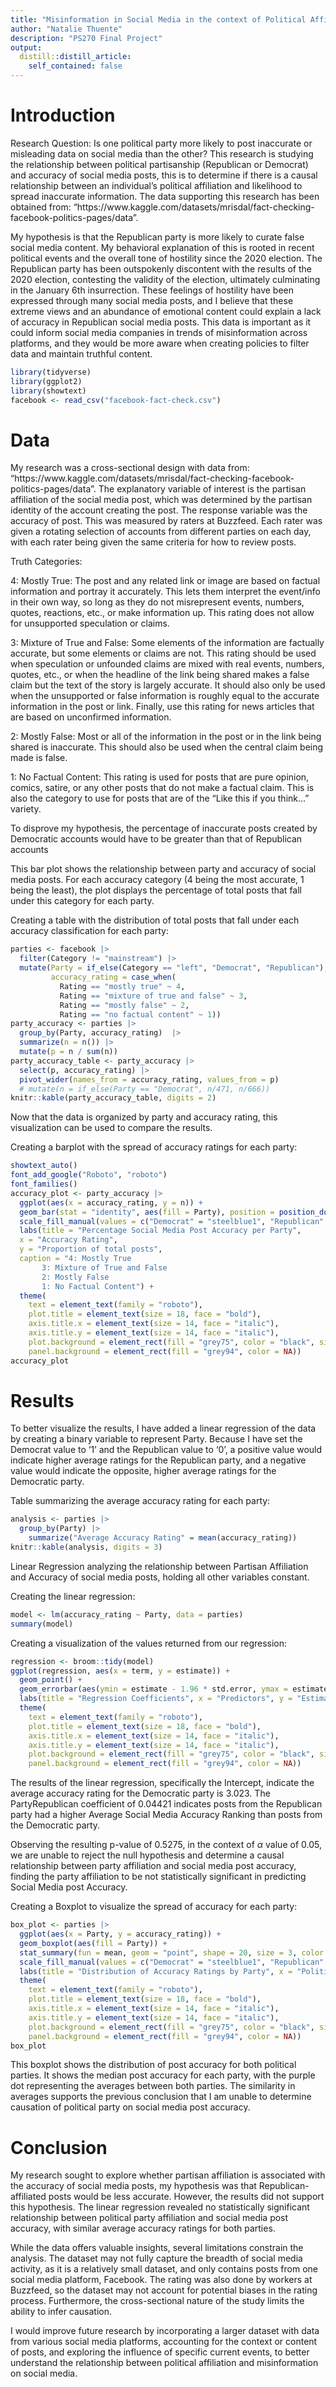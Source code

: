 ```yaml
---
title: "Misinformation in Social Media in the context of Political Affiliation"
author: "Natalie Thuente"
description: "PS270 Final Project"
output:
  distill::distill_article:
    self_contained: false
---
```


# Introduction 

Research Question: Is one political party more likely to post inaccurate or misleading data on social media than the other? This research is studying the relationship between political partisanship (Republican or Democrat) and accuracy of social media posts, this is to determine if there is a causal relationship between an individual's political affiliation and likelihood to spread inaccurate information. The data supporting this research has been obtained from: "https://www.kaggle.com/datasets/mrisdal/fact-checking-facebook-politics-pages/data".

My hypothesis is that the Republican party is more likely to curate false social media content. My behavioral explanation of this is rooted in recent political events and the overall tone of hostility since the 2020 election. The Republican party has been outspokenly discontent with the results of the 2020 election, contesting the validity of the election, ultimately culminating in the January 6th insurrection. These feelings of hostility have been expressed through many social media posts, and I believe that these extreme views and an abundance of emotional content could explain a lack of accuracy in Republican social media posts. This data is important as it could inform social media companies in trends of misinformation across platforms, and they would be more aware when creating policies to filter data and maintain truthful content.


```r
library(tidyverse)
library(ggplot2)
library(showtext)
facebook <- read_csv("facebook-fact-check.csv")
```

# Data

My research was a cross-sectional design with data from: "https://www.kaggle.com/datasets/mrisdal/fact-checking-facebook-politics-pages/data". The explanatory variable of interest is the partisan affiliation of the social media post, which was determined by the partisan identity of the account creating the post. The response variable was the accuracy of post. This was measured by raters at Buzzfeed. Each rater was given a rotating selection of accounts from different parties on each day, with each rater being given the same criteria for how to review posts.

Truth Categories:

4: Mostly True: The post and any related link or image are based on factual information and portray it accurately. This lets them interpret the event/info in their own way, so long as they do not misrepresent events, numbers, quotes, reactions, etc., or make information up. This rating does not allow for unsupported speculation or claims.

3: Mixture of True and False: Some elements of the information are factually accurate, but some elements or claims are not. This rating should be used when speculation or unfounded claims are mixed with real events, numbers, quotes, etc., or when the headline of the link being shared makes a false claim but the text of the story is largely accurate. It should also only be used when the unsupported or false information is roughly equal to the accurate information in the post or link. Finally, use this rating for news articles that are based on unconfirmed information.

2: Mostly False: Most or all of the information in the post or in the link being shared is inaccurate. This should also be used when the central claim being made is false.

1: No Factual Content: This rating is used for posts that are pure opinion, comics, satire, or any other posts that do not make a factual claim. This is also the category to use for posts that are of the “Like this if you think…” variety.


To disprove my hypothesis, the percentage of inaccurate posts created by Democratic accounts would have to be greater than that of Republican accounts


This bar plot shows the relationship between party and accuracy of social media posts. For each accuracy category (4 being the most accurate, 1 being the least), the plot displays the percentage of total posts that fall under this category for each party.



Creating a table with the distribution of total posts that fall under each accuracy classification for each party:



```r
parties <- facebook |>
  filter(Category != "mainstream") |>
  mutate(Party = if_else(Category == "left", "Democrat", "Republican"),
         accuracy_rating = case_when(
           Rating == "mostly true" ~ 4,
           Rating == "mixture of true and false" ~ 3,
           Rating == "mostly false" ~ 2,
           Rating == "no factual content" ~ 1))
party_accuracy <- parties |>
  group_by(Party, accuracy_rating)  |>
  summarize(n = n()) |> 
  mutate(p = n / sum(n)) 
party_accuracy_table <- party_accuracy |>
  select(p, accuracy_rating) |>
  pivot_wider(names_from = accuracy_rating, values_from = p)
  # mutate(n = if_else(Party == "Democrat", n/471, n/666))
knitr::kable(party_accuracy_table, digits = 2)
```


Now that the data is organized by party and accuracy rating, this visualization can be used to compare the results.



Creating a barplot with the spread of accuracy ratings for each party:



```r
showtext_auto()
font_add_google("Roboto", "roboto")
font_families()
accuracy_plot <- party_accuracy |>
  ggplot(aes(x = accuracy_rating, y = n)) +
  geom_bar(stat = "identity", aes(fill = Party), position = position_dodge()) +
  scale_fill_manual(values = c("Democrat" = "steelblue1", "Republican" = "indianred1")) +
  labs(title = "Percentage Social Media Post Accuracy per Party", 
  x = "Accuracy Rating", 
  y = "Proportion of total posts", 
  caption = "4: Mostly True
       3: Mixture of True and False
       2: Mostly False
       1: No Factual Content") +
  theme(
    text = element_text(family = "roboto"),
    plot.title = element_text(size = 18, face = "bold"), 
    axis.title.x = element_text(size = 14, face = "italic"),  
    axis.title.y = element_text(size = 14, face = "italic"),
    plot.background = element_rect(fill = "grey75", color = "black", size = 2),
    panel.background = element_rect(fill = "grey94", color = NA)) 
accuracy_plot
```


# Results

To better visualize the results, I have added a linear regression of the data by creating a binary variable to represent Party. Because I have set the Democrat value to '1' and the Republican value to '0', a positive value would indicate higher average ratings for the Republican party, and a negative value would indicate the opposite, higher average ratings for the Democratic party.



Table summarizing the average accuracy rating for each party:



```r
analysis <- parties |>
  group_by(Party) |>
    summarize("Average Accuracy Rating" = mean(accuracy_rating))
knitr::kable(analysis, digits = 3)
```


Linear Regression analyzing the relationship between Partisan Affiliation and Accuracy of social media posts, holding all other variables constant.




Creating the linear regression:



```r
model <- lm(accuracy_rating ~ Party, data = parties)
summary(model)
```


Creating a visualization of the values returned from our regression:



```r
regression <- broom::tidy(model)
ggplot(regression, aes(x = term, y = estimate)) +
  geom_point() +
  geom_errorbar(aes(ymin = estimate - 1.96 * std.error, ymax = estimate + 1.96 * std.error), width = 0.2) +
  labs(title = "Regression Coefficients", x = "Predictors", y = "Estimated Coefficients") +
  theme(
    text = element_text(family = "roboto"),
    plot.title = element_text(size = 18, face = "bold"), 
    axis.title.x = element_text(size = 14, face = "italic"),  
    axis.title.y = element_text(size = 14, face = "italic"),
    plot.background = element_rect(fill = "grey75", color = "black", size = 2),
    panel.background = element_rect(fill = "grey94", color = NA)) 
```

The results of the linear regression, specifically the Intercept, indicate the average accuracy rating for the Democratic party is 3.023. The PartyRepublican coefficient of 0.04421 indicates posts from the Republican party had a higher Average Social Media Accuracy Ranking than posts from the Democratic party.

Observing the resulting p-value of 0.5275, in the context of $\alpha$ value of 0.05, we are unable to reject the null hypothesis and determine a causal relationship between party affiliation and social media post accuracy, finding the party affiliation to be not statistically significant in predicting Social Media post Accuracy.


Creating a Boxplot to visualize the spread of accuracy for each party:



```r
box_plot <- parties |>
  ggplot(aes(x = Party, y = accuracy_rating)) +
  geom_boxplot(aes(fill = Party)) +
  stat_summary(fun = mean, geom = "point", shape = 20, size = 3, color = "purple4") +
  scale_fill_manual(values = c("Democrat" = "steelblue1", "Republican" = "indianred1")) +
  labs(title = "Distribution of Accuracy Ratings by Party", x = "Political Party", y = "Accuracy Rating") +
  theme(
    text = element_text(family = "roboto"),
    plot.title = element_text(size = 18, face = "bold"), 
    axis.title.x = element_text(size = 14, face = "italic"),  
    axis.title.y = element_text(size = 14, face = "italic"),
    plot.background = element_rect(fill = "grey75", color = "black", size = 2),
    panel.background = element_rect(fill = "grey94", color = NA)) 
box_plot
```
This boxplot shows the distribution of post accuracy for both political parties. It shows the median post accuracy for each party, with the purple dot representing the averages between both parties. The similarity in averages supports the previous conclusion that I am unable to determine causation of political party on social media post accuracy.


# Conclusion

My research sought to explore whether partisan affiliation is associated with the accuracy of social media posts, my hypothesis was that Republican-affiliated posts would be less accurate. However, the results did not support this hypothesis. The linear regression revealed no statistically significant relationship between political party affiliation and social media post accuracy, with similar average accuracy ratings for both parties.

While the data offers valuable insights, several limitations constrain the analysis. The dataset may not fully capture the breadth of social media activity, as it is a relatively small dataset, and only contains posts from one social media platform, Facebook. The rating was also done by workers at Buzzfeed, so the dataset may not account for potential biases in the rating process. Furthermore, the cross-sectional nature of the study limits the ability to infer causation. 

I would improve future research by incorporating a larger dataset with data from various social media platforms, accounting for the context or content of posts, and exploring the influence of specific current events, to better understand the relationship between political affiliation and misinformation on social media.
